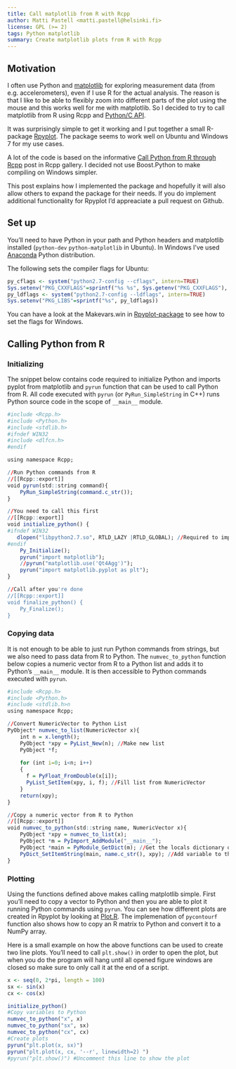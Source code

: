 ```yaml
---
title: Call matplotlib from R with Rcpp
author: Matti Pastell <matti.pastell@helsinki.fi>
license: GPL (>= 2)
tags: Python matplotlib 
summary: Create matplotlib plots from R with Rcpp
---
```


## Motivation
I often use Python and [matplotlib](http://matplotlib.org/) for exploring measurement data (from e.g. accelerometers), even if I use R for the actual analysis. The reason is that I like to be able to flexibly zoom into different parts of the plot using the mouse and this works well for me with matplotlib. So I decided to try to call matplotlib from R using Rcpp and [Python/C API](https://docs.python.org/2/c-api/).

It was surprisingly simple to get it working and I put together a small R-package [Rpyplot](https://github.com/mpastell/Rpyplot). The package seems to work well on Ubuntu and Windows 7 for my use cases. 

A lot of the code is based on the informative [Call Python from R through Rcpp](http://gallery.rcpp.org/articles/rcpp-python/) post in Rcpp gallery. I decided not use Boost.Python to make compiling on Windows simpler.

This post explains how I implemented the package and hopefully it will also allow others to expand the package for their needs. If you do implement additional functionality for Rpyplot I'd appreaciate a pull request on Github.

## Set up
 
You'll need to have Python in your path and Python headers and matplotlib installed (`python-dev` `python-matplotlib` in Ubuntu). In Windows I've used [Anaconda](https://store.continuum.io/cshop/anaconda/) Python distribution. 

The following sets the compiler flags for Ubuntu:

```r
py_cflags <- system("python2.7-config --cflags", intern=TRUE)
Sys.setenv("PKG_CXXFLAGS"=sprintf("%s %s", Sys.getenv("PKG_CXXFLAGS"), py_cflags))
py_ldflags <- system("python2.7-config --ldflags", intern=TRUE)
Sys.setenv("PKG_LIBS"=sprintf("%s", py_ldflags))

```

You can have a look at the Makevars.win in [Rpyplot-package](https://github.com/mpastell/Rpyplot) to see how to set the flags for Windows.

## Calling Python from R

### Initializing

The snippet below contains code required to initialize Python and imports pyplot from matplotlib and `pyrun` function that can be used to call Python from R. All code executed with `pyrun` (or `PyRun_SimpleString` in C++) runs Python source code in the scope of `__main__` module.   


```r
#include <Rcpp.h>
#include <Python.h>
#include <stdlib.h>
#ifndef WIN32
#include <dlfcn.h>
#endif

using namespace Rcpp;

//Run Python commands from R
//[[Rcpp::export]]
void pyrun(std::string command){
    PyRun_SimpleString(command.c_str());
}

//You need to call this first
//[[Rcpp::export]]
void initialize_python() {
#ifndef WIN32
   dlopen("libpython2.7.so", RTLD_LAZY |RTLD_GLOBAL); //Required to import matplotlib
#endif
    Py_Initialize();
    pyrun("import matplotlib");
    //pyrun("matplotlib.use('Qt4Agg')");
    pyrun("import matplotlib.pyplot as plt");
}

//Call after you're done
//[[Rcpp::export]]
void finalize_python() {
    Py_Finalize();
}
```

### Copying data

It is not enough to be able to just run Python commands from strings, but we also need to pass data from R to Python. The `numvec_to_python` function below copies a numeric vector from R to a Python list and adds it to Python's `__main__` module. It is then accessible to Python commands executed with `pyrun`.

```r
#include <Rcpp.h>
#include <Python.h>
#include <stdlib.h>n
using namespace Rcpp;

//Convert NumericVector to Python List
PyObject* numvec_to_list(NumericVector x){
    int n = x.length();
    PyObject *xpy = PyList_New(n); //Make new list
    PyObject *f;
    
    for (int i=0; i<n; i++)
    {
      f = PyFloat_FromDouble(x[i]);
      PyList_SetItem(xpy, i, f); //Fill list from NumericVector
    }   
    return(xpy);
}

//Copy a numeric vector from R to Python
//[[Rcpp::export]]
void numvec_to_python(std::string name, NumericVector x){
    PyObject *xpy = numvec_to_list(x);
    PyObject *m = PyImport_AddModule("__main__");
    PyObject *main = PyModule_GetDict(m); //Get the locals dictionary of __main__ module
    PyDict_SetItemString(main, name.c_str(), xpy); //Add variable to that dictionary
}

```

### Plotting

Using the functions defined above makes calling matplotlib simple. First you'll need to copy a vector to Python and then you are able to plot it running Python commands using `pyrun`. You can see how different plots are created in Rpyplot by looking at [Plot.R]( https://github.com/mpastell/Rpyplot/blob/master/R/plot.R). The implemenation of `pycontourf` function also shows how to copy an R matrix to  Python and convert it to a NumPy array.

Here is a small example on how the above functions can be used to create two line plots. You'll need to call `plt.show()` in order to open the plot, but when you do the program will hang until all opened figure windows are closed so make sure to only call it at the end of a script.

```r
x <- seq(0, 2*pi, length = 100)
sx <- sin(x)
cx <- cos(x)

initialize_python()
#Copy variables to Python
numvec_to_python("x", x) 
numvec_to_python("sx", sx)
numvec_to_python("cx", cx)
#Create plots
pyrun("plt.plot(x, sx)")
pyrun("plt.plot(x, cx, '--r', linewidth=2) ")
#pyrun("plt.show()") #Uncomment this line to show the plot
```
